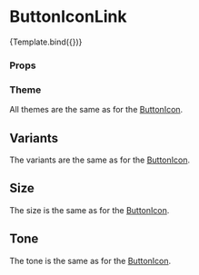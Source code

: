 
<Meta title="Components/Button/ButtonIconLink" component={ButtonIconLink} />

# ButtonIconLink


<Canvas>
  <Story
    name="Default"
    args={{
      href: '#',
      disabled: false,
      variant: Variant.solid,
      size: Size.md,
      tone: Tone.primary,
      icon: 'Add',
    }}
    argTypes={{
      variant: {
        options: Object.values(Variant),
        control: { type: 'radio' },
      },
      size: {
        options: Object.values(Size),
        control: { type: 'radio' },
      },
      tone: {
        options: Object.values(Tone),
        control: { type: 'select' },
      },
      icon: {
        options: ['Add', 'Info'],
        mapping: { Add: IconAdd, Info: IconInfo },
        control: { type: 'select' },
      },
    }}
  >
    {Template.bind({})}
  </Story>
</Canvas>

### Props

<ArgsTable story="Default" />

### Theme

All themes are the same as for the [ButtonIcon](/docs/components-button-buttonicon--default-story#theme).

## Variants

The variants are the same as for the [ButtonIcon](/docs/components-button-buttonicon--default-story#theme).

## Size

The size is the same as for the [ButtonIcon](/docs/components-button-buttonicon--default-story#theme).

## Tone

The tone is the same as for the [ButtonIcon](/docs/components-button-buttonicon--default-story#theme).
